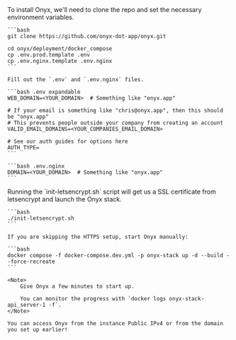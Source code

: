 <Step title="Install and Configure Onyx">
    To install Onyx, we'll need to clone the repo and set the necessary environment variables.

    ```bash
    git clone https://github.com/onyx-dot-app/onyx.git

    cd onyx/deployment/docker_compose
    cp .env.prod.template .env
    cp .env.nginx.template .env.nginx
    ```

    Fill out the `.env` and `.env.nginx` files.

    ```bash .env expandable
    WEB_DOMAIN=<YOUR_DOMAIN>  # Something like "onyx.app"

    # If your email is something like "chris@onyx.app", then this should be "onyx.app"
    # This prevents people outside your company from creating an account
    VALID_EMAIL_DOMAINS=<YOUR_COMPANIES_EMAIL_DOMAIN>

    # See our auth guides for options here
    AUTH_TYPE=
    ```

    ```bash .env.nginx
    DOMAIN=<YOUR_DOMAIN>  # Something like "onyx.app"
    ```
</Step>

<Step title="Launch Onyx">
    Running the `init-letsencrypt.sh` script will get us a SSL certificate from letsencrypt and launch the Onyx stack.

    ```bash
    ./init-letsencrypt.sh
    ```
    
    If you are skipping the HTTPS setup, start Onyx manually:

    ```bash
    docker compose -f docker-compose.dev.yml -p onyx-stack up -d --build --force-recreate
    ```
    
    <Note>
        Give Onyx a few minutes to start up. 
        
        You can monitor the progress with `docker logs onyx-stack-api_server-1 -f`.
    </Note>

    You can access Onyx from the instance Public IPv4 or from the domain you set up earlier!
</Step>